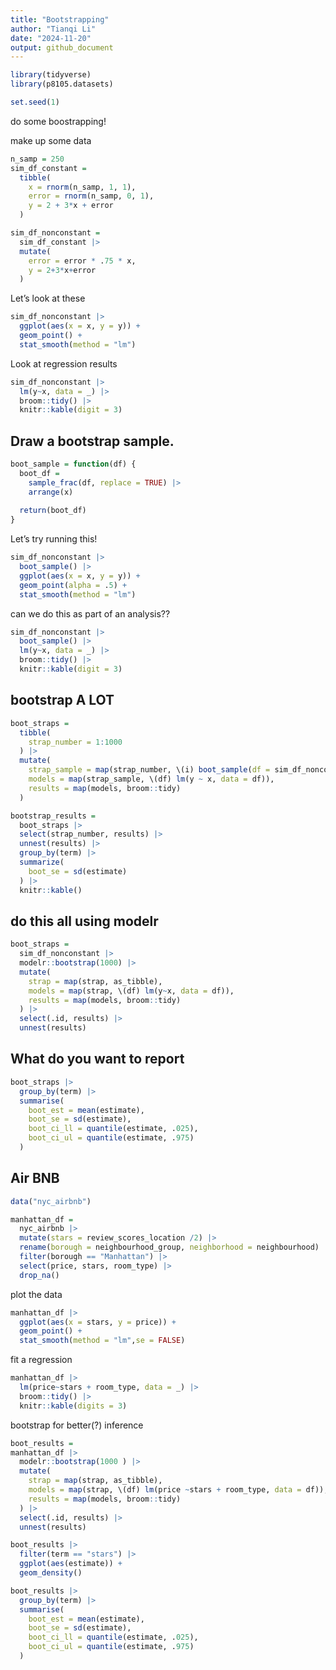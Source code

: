 ```yaml
---
title: "Bootstrapping"
author: "Tianqi Li"
date: "2024-11-20"
output: github_document
---
```


```r
library(tidyverse)
library(p8105.datasets)

set.seed(1)
```

do some boostrapping!

make up some data
```r
n_samp = 250
sim_df_constant = 
  tibble(
    x = rnorm(n_samp, 1, 1),
    error = rnorm(n_samp, 0, 1),
    y = 2 + 3*x + error
  )

sim_df_nonconstant = 
  sim_df_constant |>
  mutate(
    error = error * .75 * x,
    y = 2+3*x+error
  )
```

Let's look at these

```r
sim_df_nonconstant |>
  ggplot(aes(x = x, y = y)) +
  geom_point() +
  stat_smooth(method = "lm")
```

Look at regression results

```r
sim_df_nonconstant |>
  lm(y~x, data = _) |>
  broom::tidy() |>
  knitr::kable(digit = 3)
```

## Draw a bootstrap sample.

```r
boot_sample = function(df) {
  boot_df = 
    sample_frac(df, replace = TRUE) |>
    arrange(x)
  
  return(boot_df)
}
```

Let's try running this!

```r
sim_df_nonconstant |>
  boot_sample() |>
  ggplot(aes(x = x, y = y)) +
  geom_point(alpha = .5) +
  stat_smooth(method = "lm")
```

can we do this as part of an analysis??

```r
sim_df_nonconstant |>
  boot_sample() |>
  lm(y~x, data = _) |>
  broom::tidy() |>
  knitr::kable(digit = 3)
```

## bootstrap A LOT

```r
boot_straps = 
  tibble(
    strap_number = 1:1000
  ) |>
  mutate(
    strap_sample = map(strap_number, \(i) boot_sample(df = sim_df_nonconstant)),
    models = map(strap_sample, \(df) lm(y ~ x, data = df)),
    results = map(models, broom::tidy)
  )

bootstrap_results = 
  boot_straps |>
  select(strap_number, results) |>
  unnest(results) |>
  group_by(term) |>
  summarize(
    boot_se = sd(estimate)
  ) |>
  knitr::kable()
```

## do this all using modelr

```r
boot_straps = 
  sim_df_nonconstant |>
  modelr::bootstrap(1000) |>
  mutate(
    strap = map(strap, as_tibble),
    models = map(strap, \(df) lm(y~x, data = df)),
    results = map(models, broom::tidy)
  ) |>
  select(.id, results) |>
  unnest(results)
```

## What do you want to report

```r
boot_straps |>
  group_by(term) |>
  summarise(
    boot_est = mean(estimate),
    boot_se = sd(estimate),
    boot_ci_ll = quantile(estimate, .025),
    boot_ci_ul = quantile(estimate, .975)
  )
```

## Air BNB

```r
data("nyc_airbnb")

manhattan_df =
  nyc_airbnb |>
  mutate(stars = review_scores_location /2) |>
  rename(borough = neighbourhood_group, neighborhood = neighbourhood) |>
  filter(borough == "Manhattan") |>
  select(price, stars, room_type) |>
  drop_na()
```

plot the data

```r
manhattan_df |>
  ggplot(aes(x = stars, y = price)) +
  geom_point() +
  stat_smooth(method = "lm",se = FALSE)
```

fit a regression

```r
manhattan_df |>
  lm(price~stars + room_type, data = _) |>
  broom::tidy() |>
  knitr::kable(digits = 3)
```

bootstrap for better(?) inference

```r
boot_results =
manhattan_df |>
  modelr::bootstrap(1000 ) |>
  mutate(
    strap = map(strap, as_tibble),
    models = map(strap, \(df) lm(price ~stars + room_type, data = df)),
    results = map(models, broom::tidy)
  ) |>
  select(.id, results) |>
  unnest(results)

boot_results |>
  filter(term == "stars") |>
  ggplot(aes(estimate)) +
  geom_density()
```

```r
boot_results |>
  group_by(term) |>
  summarise(
    boot_est = mean(estimate),
    boot_se = sd(estimate),
    boot_ci_ll = quantile(estimate, .025),
    boot_ci_ul = quantile(estimate, .975)
  )
```

